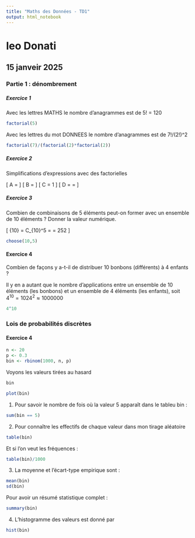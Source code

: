 ```yaml
---
title: "Maths des Données - TD1"
output: html_notebook
---
```


# leo Donati

## 15 janveir 2025

### Partie 1 : dénombrement

##### Exercice 1

Avec les lettres  MATHS le nombre d'anagrammes est de 5! = 120

```r
factorial(5)
```
Avec les lettres du mot DONNEES le nombre d'anagrammes est de 7!/(2!)^2

```r
factorial(7)/(factorial(2)*factorial(2))
```

##### Exercice 2

Simplifications d'expressions avec des factorielles

\[
A = \frac{n+1}{n-3}
\]
\[
B = \frac{n}{4}
\]
\[
C = 1
\]
\[
D = \frac{(n-1)(n-2)}{6} = \frac{n^2-3n+2}{6}
\]

##### Exercice 3

Combien de combinaisons de 5 éléments peut-on former avec un ensemble de 10 éléments ? Donner la valeur numérique.

\[
{10\choose 5}  = C_{10}^5 = \frac{10!}{5!5!} = 252
\]

```r
choose(10,5)
```


#### Exercice 4

Combien de façons y a-t-il de distribuer 10 bonbons (différents) à 4 enfants ?

Il y en a autant que le nombre d'applications entre un ensemble de 10 éléments (les bonbons) et un ensemble de 4 éléments (les enfants), soit $4^{10} = 1024^2 \approx 1000000$

```r
4^10
```

### Lois de probabilités discrètes

#### Exercice 4

```r
n <- 20
p <- 0.3
bin <- rbinom(1000, n, p)
```

Voyons les valeurs tirées au hasard

```r
bin
```

```r
plot(bin)
```
1. Pour savoir le nombre de fois où la valeur 5 apparaît dans le tableu bin :

```r
sum(bin == 5)
```
2. Pour connaître les effectifs de chaque valeur dans mon tirage aléatoire

```r
table(bin)
```

Et si l'on veut les fréquences :
```r
table(bin)/1000
```

3. La moyenne et l'écart-type empirique sont :

```r
mean(bin)
sd(bin)
```

Pour avoir un résumé statistique complet :

```r
summary(bin)
```


4. L'histogramme des valeurs est donné par 

```r
hist(bin)
```




